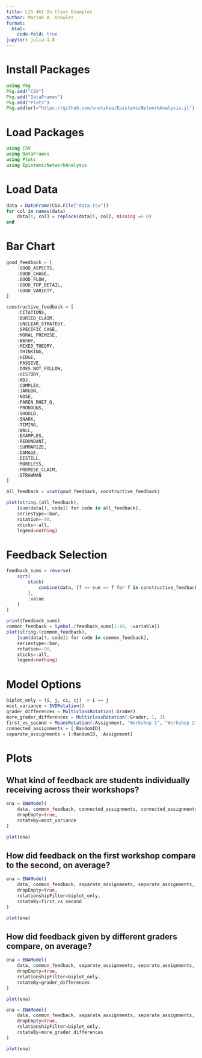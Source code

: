 ```yaml
---
title: LIS 461 In Class Examples
author: Mariah A. Knowles
format:
  html:
    code-fold: true
jupyter: julia-1.8
---
```


# Install Packages

```julia
using Pkg
Pkg.add("CSV")
Pkg.add("DataFrames")
Pkg.add("Plots")
Pkg.add(url="https://github.com/snotskie/EpistemicNetworkAnalysis.jl")
```

# Load Packages

```julia
using CSV
using DataFrames
using Plots
using EpistemicNetworkAnalysis
```

# Load Data

```julia
data = DataFrame(CSV.File("data.tsv"))
for col in names(data)
    data[!, col] = replace(data[!, col], missing => 0)
end
```

# Bar Chart

```julia
good_feedback = [
    :GOOD_ASPECTS,
    :GOOD_CHASE,
    :GOOD_FLOW,
    :GOOD_TOP_DETAIL,
    :GOOD_VARIETY,
]

constructive_feedback = [
    :CITATIONS,
    :BURIED_CLAIM,
    :UNCLEAR_STRATEGY,
    :SPECIFIC_CASE,
    :MORAL_PREMISE,
    :WASHY,
    :MIXED_THEORY,
    :THINKING,
    :HEDGE,
    :PASSIVE,
    :DOES_NOT_FOLLOW,
    :HISTORY,
    :ADJ,
    :COMPLEX,
    :JARGON,
    :NOSE,
    :PAREN_RHET_Q,
    :PRONOUNS,
    :SHOULD,
    :SNARK,
    :TIMING,
    :WALL,
    :EXAMPLES,
    :REDUNDANT,
    :SUMMARIZE,
    :DAMAGE,
    :DISTILL,
    :MORELESS,
    :PREMISE_CLAIM,
    :STRAWMAN
]

all_feedback = vcat(good_feedback, constructive_feedback)

plot(string.(all_feedback),
    [sum(data[!, code]) for code in all_feedback],
    seriestype=:bar,
    rotation=-90,
    xticks=:all,
    legend=nothing)
```

# Feedback Selection

```julia
feedback_sums = reverse(
    sort(
        stack(
            combine(data, [f => sum => f for f in constructive_feedback]...), 1:30
        ),
        :value
    )
)

print(feedback_sums)
common_feedback = Symbol.(feedback_sums[1:10, :variable])
plot(string.(common_feedback),
    [sum(data[!, code]) for code in common_feedback],
    seriestype=:bar,
    rotation=-90,
    xticks=:all,
    legend=nothing)
```

# Model Options

```julia
biplot_only = (i, j, ci, cj) -> i == j
most_variance = SVDRotation()
grader_differences = MulticlassRotation(:Grader)
more_grader_differences = MulticlassRotation(:Grader, 1, 3)
first_vs_second = MeansRotation(:Assignment, "Workshop 1", "Workshop 2")
connected_assignments = [:RandomID]
separate_assignments = [:RandomID, :Assignment]
```

# Plots

## What kind of feedback are students individually receiving across their workshops?

```julia
ena = ENAModel(
    data, common_feedback, connected_assignments, connected_assignments,
    dropEmpty=true,
    rotateBy=most_variance
)

plot(ena)
```

## How did feedback on the first workshop compare to the second, on average?

```julia
ena = ENAModel(
    data, common_feedback, separate_assignments, separate_assignments,
    dropEmpty=true,
    relationshipFilter=biplot_only,
    rotateBy=first_vs_second
)

plot(ena)
```

## How did feedback given by different graders compare, on average?

```julia
ena = ENAModel(
    data, common_feedback, separate_assignments, separate_assignments,
    dropEmpty=true,
    relationshipFilter=biplot_only,
    rotateBy=grader_differences
)

plot(ena)
```

```julia
ena = ENAModel(
    data, common_feedback, separate_assignments, separate_assignments,
    dropEmpty=true,
    relationshipFilter=biplot_only,
    rotateBy=more_grader_differences
)

plot(ena)
```